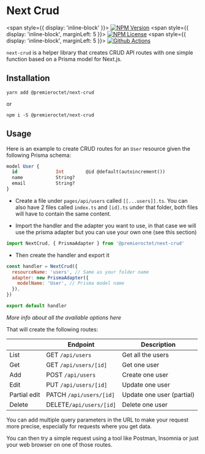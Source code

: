 
# Next Crud

<span style={{ display: 'inline-block' }}>
  [![NPM
  Version](https://img.shields.io/npm/v/@premieroctet/next-crud/latest)](https://www.npmjs.com/package/@premieroctet/next-crud)
</span>
<span style={{ display: 'inline-block', marginLeft: 5 }}>
  [![NPM
  License](https://img.shields.io/npm/l/all-contributors.svg?style=flat)](https://github.com/premieroctet/next-crud/blob/master/LICENSE)
</span>
<span style={{ display: 'inline-block', marginLeft: 5 }}>
  [![Github
  Actions](https://github.com/premieroctet/next-crud/workflows/next-crud/badge.svg)](https://github.com/premieroctet/next-crud/actions?query=workflow%3Anext-crud)
</span>

`next-crud` is a helper library that creates CRUD API routes with one simple function based on a Prisma model for Next.js.

## Installation

`yarn add @premieroctet/next-crud`

or

`npm i -S @premieroctet/next-crud`

## Usage

Here is an example to create CRUD routes for an `User` resource given the following Prisma schema:

```sql
model User {
  id              Int        @id @default(autoincrement())
  name            String?
  email           String?
}
```

- Create a file under `pages/api/users` called `[[...users]].ts`. You can also have 2 files called `index.ts` and `[id].ts` under that folder, both files will have to contain the same content.

- Import the handler and the adapter you want to use, in that case we will use the prisma adapter but you can use your own one (see <Link href="/api-docs/adapters">this section</Link>)

```javascript
import NextCrud, { PrismaAdapter } from '@premieroctet/next-crud'
```

- Then create the handler and export it

```javascript
const handler = NextCrud({
  resourceName: 'users', // Same as your folder name
  adapter: new PrismaAdapter({
    modelName: 'User', // Prisma model name
  }),
})

export default handler
```

_More info about all the available options <Link href="/api-docs/options">here</Link>_

That will create the following routes:

|              | Endpoint                | Description               |
| ------------ | ----------------------- | ------------------------- |
| List         | GET `/api/users`        | Get all the users         |
| Get          | GET `/api/users/[id]`   | Get one user              |
| Add          | POST `/api/users`       | Create one user           |
| Edit         | PUT `/api/users/[id]`   | Update one user           |
| Partial edit | PATCH `/api/users/[id]` | Update one user (partial) |
| Delete       | DELETE`/api/users/[id]` | Delete one user           |

You can add multiple <Link href="/query-params">query parameters</Link> in the URL to make your request more precise, especially for requests where you get data.

You can then try a simple request using a tool like Postman, Insomnia or just your web browser on one of those routes.
